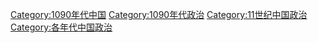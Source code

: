 [[Category:1090年代中国|Category:1090年代中国]]
[[Category:1090年代政治|Category:1090年代政治]]
[[Category:11世纪中国政治|Category:11世纪中国政治]]
[[Category:各年代中国政治|Category:各年代中国政治]]